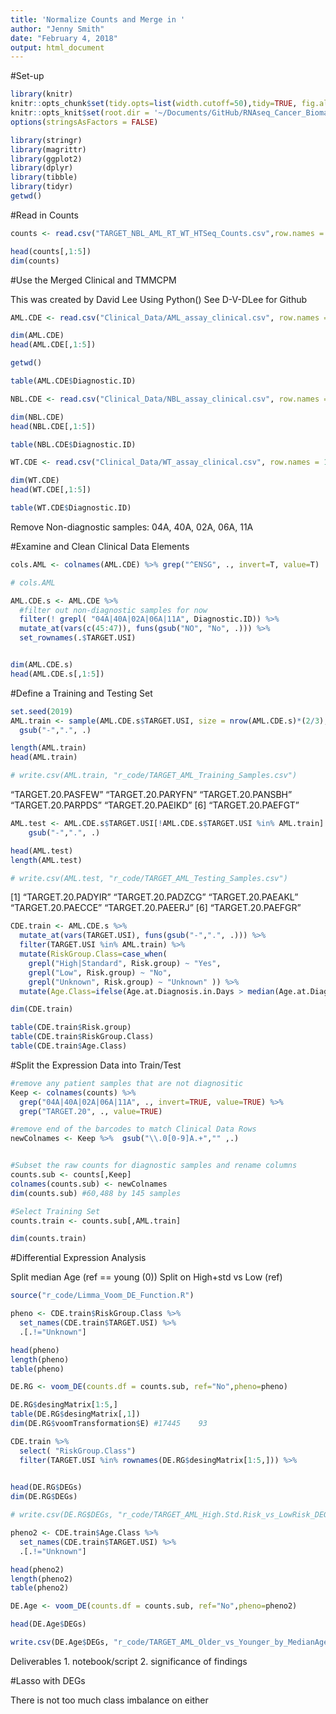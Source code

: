 ```yaml
---
title: 'Normalize Counts and Merge in '
author: "Jenny Smith"
date: "February 4, 2018"
output: html_document
---
```



#Set-up 

```r
library(knitr)
knitr::opts_chunk$set(tidy.opts=list(width.cutoff=50),tidy=TRUE, fig.align='center', fig.height=5, fig.width=8, dpi = 600)
knitr::opts_knit$set(root.dir = '~/Documents/GitHub/RNAseq_Cancer_Biomarkers/')
options(stringsAsFactors = FALSE)
```


```r
library(stringr)
library(magrittr)
library(ggplot2)
library(dplyr)
library(tibble)
library(tidyr)
getwd()
```


#Read in Counts 

```r
counts <- read.csv("TARGET_NBL_AML_RT_WT_HTSeq_Counts.csv",row.names = 1)

head(counts[,1:5])
dim(counts)
```


#Use the Merged Clinical and TMMCPM 

This was created by David Lee Using Python()
See D-V-DLee for Github 

```r
AML.CDE <- read.csv("Clinical_Data/AML_assay_clinical.csv", row.names = 1) 

dim(AML.CDE)
head(AML.CDE[,1:5])

getwd()
```

```r
table(AML.CDE$Diagnostic.ID)
```

```r
NBL.CDE <- read.csv("Clinical_Data/NBL_assay_clinical.csv", row.names = 1)

dim(NBL.CDE)
head(NBL.CDE[,1:5])
```

```r
table(NBL.CDE$Diagnostic.ID)
```

```r
WT.CDE <- read.csv("Clinical_Data/WT_assay_clinical.csv", row.names = 1)

dim(WT.CDE)
head(WT.CDE[,1:5])
```

```r
table(WT.CDE$Diagnostic.ID)
```

Remove Non-diagnostic samples: 04A, 40A, 02A, 06A, 11A


#Examine and Clean Clinical Data Elements

```r
cols.AML <- colnames(AML.CDE) %>% grep("^ENSG", ., invert=T, value=T)

# cols.AML


```

```r
AML.CDE.s <- AML.CDE %>%
  #filter out non-diagnostic samples for now
  filter(! grepl( "04A|40A|02A|06A|11A", Diagnostic.ID)) %>% 
  mutate_at(vars(c(45:47)), funs(gsub("NO", "No", .))) %>%
  set_rownames(.$TARGET.USI)


dim(AML.CDE.s)
head(AML.CDE.s[,1:5])
```




#Define a Training and Testing Set 


```r
set.seed(2019)
AML.train <- sample(AML.CDE.s$TARGET.USI, size = nrow(AML.CDE.s)*(2/3),replace = FALSE) %>% 
  gsub("-",".", .)

length(AML.train)
head(AML.train)

# write.csv(AML.train, "r_code/TARGET_AML_Training_Samples.csv")
```
 "TARGET.20.PASFEW" "TARGET.20.PARYFN" "TARGET.20.PANSBH" "TARGET.20.PARPDS" "TARGET.20.PAEIKD"
[6] "TARGET.20.PAEFGT"

```r
AML.test <- AML.CDE.s$TARGET.USI[!AML.CDE.s$TARGET.USI %in% AML.train] %>% 
    gsub("-",".", .)

head(AML.test)
length(AML.test)

# write.csv(AML.test, "r_code/TARGET_AML_Testing_Samples.csv")
```

[1] "TARGET.20.PADYIR" "TARGET.20.PADZCG" "TARGET.20.PAEAKL" "TARGET.20.PAECCE" "TARGET.20.PAEERJ"
[6] "TARGET.20.PAEFGR"


```r
CDE.train <- AML.CDE.s %>%
  mutate_at(vars(TARGET.USI), funs(gsub("-",".", .))) %>% 
  filter(TARGET.USI %in% AML.train) %>% 
  mutate(RiskGroup.Class=case_when(
    grepl("High|Standard", Risk.group) ~ "Yes", 
    grepl("Low", Risk.group) ~ "No", 
    grepl("Unknown", Risk.group) ~ "Unknown" )) %>% 
  mutate(Age.Class=ifelse(Age.at.Diagnosis.in.Days > median(Age.at.Diagnosis.in.Days), "Yes", "No"))

dim(CDE.train)

table(CDE.train$Risk.group)
table(CDE.train$RiskGroup.Class)
table(CDE.train$Age.Class)
```



#Split the Expression Data into Train/Test


```r
#remove any patient samples that are not diagnositic
Keep <- colnames(counts) %>% 
  grep("04A|40A|02A|06A|11A", ., invert=TRUE, value=TRUE) %>% 
  grep("TARGET.20", ., value=TRUE)

#remove end of the barcodes to match Clinical Data Rows 
newColnames <- Keep %>%  gsub("\\.0[0-9]A.+","" ,.) 


#Subset the raw counts for diagnostic samples and rename columns
counts.sub <- counts[,Keep]
colnames(counts.sub) <- newColnames
dim(counts.sub) #60,488 by 145 samples
```

```r
#Select Training Set
counts.train <- counts.sub[,AML.train]

dim(counts.train)
```



#Differential Expression Analysis

Split median Age (ref == young (0))
Split on High+std vs Low (ref)


```r
source("r_code/Limma_Voom_DE_Function.R")
```

```r
pheno <- CDE.train$RiskGroup.Class %>% 
  set_names(CDE.train$TARGET.USI) %>%
  .[.!="Unknown"]

head(pheno)
length(pheno)
table(pheno)
```


```r
DE.RG <- voom_DE(counts.df = counts.sub, ref="No",pheno=pheno)
```


```r
DE.RG$desingMatrix[1:5,]
table(DE.RG$desingMatrix[,1])
dim(DE.RG$voomTransformation$E) #17445    93
```

```r
CDE.train %>% 
  select( "RiskGroup.Class")
  filter(TARGET.USI %in% rownames(DE.RG$desingMatrix[1:5,])) %>%
 
```

```r
head(DE.RG$DEGs)
dim(DE.RG$DEGs)

# write.csv(DE.RG$DEGs, "r_code/TARGET_AML_High.Std.Risk_vs_LowRisk_DEGs.csv")
```


```r
pheno2 <- CDE.train$Age.Class %>% 
  set_names(CDE.train$TARGET.USI) %>%
  .[.!="Unknown"]

head(pheno2)
length(pheno2)
table(pheno2)
```


```r
DE.Age <- voom_DE(counts.df = counts.sub, ref="No",pheno=pheno2)
```


```r
head(DE.Age$DEGs)

write.csv(DE.Age$DEGs, "r_code/TARGET_AML_Older_vs_Younger_by_MedianAge_DEGs.csv")
```


Deliverables
1. notebook/script
2. significance of findings


#Lasso with DEGs

There is not too much class imbalance on either 

```r
 
```












